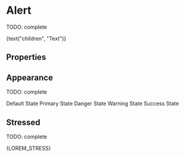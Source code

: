 

<Meta title="Atoms/Alert" component={Alert} />

# Alert

TODO: complete

<Preview>
  <Story name="default" parameters={{ decorators: [withKnobs, withA11y] }}>
    <Alert
      isDismissable={boolean("isDismissable", true)}
      onDismiss={action("onDismiss")}
      show={boolean("show", true)}
      appearance={select("appearance", ["primary", "secondary", "danger", "warning", "success"])}
      title={text("title", "Title")}
      primaryLabel={text("primaryLabel", "Primary label")}
      onClickPrimary={action("onClickPrimary")}
      secondaryLabel={text("secondaryLabel", "Secondary Label")}
      secondaryTo={text("secondaryTo", "http://www.tiendanube.com")}
    >
    {text("children", "Text")} </Alert>
  </Story>
</Preview>

## Properties

<Props of={Alert.type} />

## Appearance

TODO: complete

<Preview withToolbar>
  <Story name="appearance">
    <div className="separate">
      <Alert show>Default State</Alert>
      <Alert appearance="primary" show>Primary State</Alert>
      <Alert appearance="danger" show>Danger State</Alert>
      <Alert appearance="warning" show>Warning State</Alert>
      <Alert appearance="success" show>Success State</Alert>
    </div>
  </Story>
</Preview>

## Stressed

TODO: complete

<Preview withToolbar>
  <Story name="stressed">
      <Alert 
        title="Title"        
        primaryLabel="Primary label"
        secondaryLabel="Secondary Label"
        isDismissable 
        show>{LOREM_STRESS}
        </Alert>
  </Story>
</Preview>